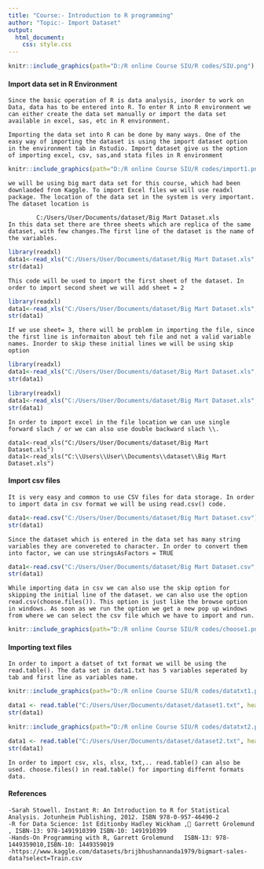 ---
title: "Course:- Introduction to R programming"
author: "Topic:- Import Dataset"
output:
  html_document:
    css: style.css
---


```{r, fig.align='right', echo=FALSE, out.width = "25%"}
knitr::include_graphics(path="D:/R online Course SIU/R codes/SIU.png")
```

#### Import data set in R Environment

```text
Since the basic operation of R is data analysis, inorder to work on Data, data has to be entered into R. To enter R into R environment we can either create the data set manually or import the data set available in excel, sas, etc in R environment.

Importing the data set into R can be done by many ways. One of the easy way of importing the dataset is using the import dataset option in the environment tab in Rstudio. Import dataset give us the option of importing excel, csv, sas,and stata files in R environment
```

```{r, fig.align='right', echo=FALSE, out.width = "80%"}
knitr::include_graphics(path="D:/R online Course SIU/R codes/import1.png")
```

```text 
we will be using big mart data set for this course, which had been downlaoded from Kaggle. To import Excel files we will use readxl package. The location of the data set in the system is very important. The dataset location is 

        C:/Users/User/Documents/dataset/Big Mart Dataset.xls
In this data set there are three sheets which are replica of the same dataset, with few changes.The first line of the dataset is the name of the variables.
```

```{r}
library(readxl)
data1<-read_xls("C:/Users/User/Documents/dataset/Big Mart Dataset.xls", sheet = 1)
str(data1)
```

```text 
This code will be used to import the first sheet of the dataset. In order to import second sheet we will add sheet = 2
```

```{r}
library(readxl)
data1<-read_xls("C:/Users/User/Documents/dataset/Big Mart Dataset.xls", sheet = 2)
str(data1)
```


```text
If we use sheet= 3, there will be problem in importing the file, since the first line is informaiton about teh file and not a valid variable names. Inorder to skip these initial lines we will be using skip option
```

```{r}
library(readxl)
data1<-read_xls("C:/Users/User/Documents/dataset/Big Mart Dataset.xls", sheet = 3)
str(data1)
```

```{r}
library(readxl)
data1<-read_xls("C:/Users/User/Documents/dataset/Big Mart Dataset.xls", sheet = 3, skip = 2)
str(data1)
```

```text
In order to import excel in the file location we can use single forward slach / or we can also use double backward slach \\.

data1<-read_xls("C:/Users/User/Documents/dataset/Big Mart Dataset.xls")
data1<-read_xls("C:\\Users\\User\\Documents\\dataset\\Big Mart Dataset.xls")
```

#### Import csv files

```text
It is very easy and common to use CSV files for data storage. In order to import data in csv format we will be using read.csv() code.
```

```{r}
data1<-read.csv("C:/Users/User/Documents/dataset/Big Mart Dataset.csv")
str(data1)
```

```text
Since the dataset which is entered in the data set has many string variables they are convereted to character. In order to convert them into factor, we can use stringsAsFactors = TRUE
```
```{r}
data1<-read.csv("C:/Users/User/Documents/dataset/Big Mart Dataset.csv",stringsAsFactors = TRUE)
str(data1)
```

```text
While importing data in csv we can also use the skip option for skipping the initial line of the dataset. we can also use the option read.csv(choose.files()). This option is just like the browse option in windows. As soon as we run the option we get a new pop up windows from where we can select the csv file which we have to import and run.
```
```{r, fig.align='right', echo=FALSE, out.width = "75%"}
knitr::include_graphics(path="D:/R online Course SIU/R codes/choose1.png")
```

#### Importing text files

```text
In order to import a datset of txt format we will be using the read.table(). The data set in data1.txt has 5 variables seperated by tab and first line as variables name.
```
```{r, fig.align='right', echo=FALSE, out.width = "75%"}
knitr::include_graphics(path="D:/R online Course SIU/R codes/datatxt1.png")
```

```{r}
data1 <- read.table("C:/Users/User/Documents/dataset/dataset1.txt", header=TRUE, sep="\t")
str(data1)
```

```{r, fig.align='right', echo=FALSE, out.width = "75%"}
knitr::include_graphics(path="D:/R online Course SIU/R codes/datatxt2.png")
```

```{r}
data1 <- read.table("C:/Users/User/Documents/dataset/dataset2.txt", header=TRUE, sep=",")
str(data1)
```

```text
In order to import csv, xls, xlsx, txt,.. read.table() can also be used. choose.files() in read.table() for importing differnt formats data.
```

#### References


```text
-Sarah Stowell. Instant R: An Introduction to R for Statistical Analysis. Jotunheim Publishing, 2012. ISBN 978-0-957-46490-2
-R for Data Science: 1st Editionby Hadley Wickham , Garrett Grolemund , ISBN-13: 978-1491910399 ISBN-10: 1491910399
-Hands-On Programming with R, Garrett Grolemund   ISBN-13: 978-1449359010,ISBN-10: 1449359019
-https://www.kaggle.com/datasets/brijbhushannanda1979/bigmart-sales-data?select=Train.csv
```